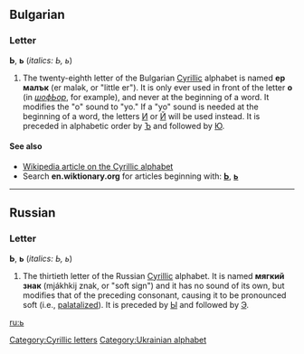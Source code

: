==Bulgarian==

===Letter===
'''Ь''', '''ь''' (''italics: Ь, ь'')

#The twenty-eighth letter of the Bulgarian [[Cyrillic]] alphabet is named '''ер малък''' (er malək, or "little er"). It is only ever used in front of the letter '''о''' (in ''[[шофЬор]]'', for example), and never at the beginning of a word. It modifies the "o" sound to "yo." If a "yo" sound is needed at the beginning of a word, the letters [[и|И]] or [[й|Й]] will be used instead. It is preceded in alphabetic order by [[ъ|Ъ]] and followed by [[ю|Ю]].

====See also====
*[[w:Cyrillic alphabet|Wikipedia article on the Cyrillic alphabet]]
*Search '''en.wiktionary.org''' for articles beginning with: '''[http://en.wiktionary.org/w/index.php?title=Special%3AAllpages&from=%D0%AC&namespace=0 Ь]''', '''[http://en.wiktionary.org/w/index.php?title=Special%3AAllpages&from=%D1%8C&namespace=0 ь]'''

----

==Russian==

===Letter===
'''Ь''', '''ь''' (''italics: Ь, ь'')

#The thirtieth letter of the Russian [[Cyrillic]] alphabet. It is named '''мягкий знак''' (mjákhkij znak, or "soft sign") and it has no sound of its own, but modifies that of the preceding consonant, causing it to be pronounced soft (i.e., [[palatal]]ized). It is preceded by [[ы|Ы]] and followed by [[э|Э]].

[[Category:Cyrillic letters]]
[[Category:Ukrainian alphabet]]

[[ru:ь]]